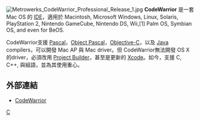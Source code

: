 [[File:Metrowerks_CodeWarrior_Professional_Release_1.jpg|thumb]]
'''CodeWarrior''' 是一套 Mac OS 的 [[IDE|IDE]]，適用於 Macintosh, Microsoft Windows, Linux, Solaris, PlayStation 2, Nintendo GameCube, Nintendo DS, Wii,[1] Palm OS, Symbian OS, and even for BeOS.  

CodeWarrior支援 [[Pascal|Pascal]]，[[Object_Pascal|Object Pascal]]，[[Objective-C|Objective-C]]，以及 [[Java|Java]] compilers，可以開發 Mac AP 與 Mac driver。但 CodeWarrior無法開發 OS X 的driver，必須改用 [[Project_Builder|Project Builder]]，甚至是更新的 [[Xcode|Xcode]]。如今，支援 C, C++, 與組語，並為其使用重心。

== 外部連結 ==
* [http://www.freescale.com/codewarrior CodeWarrior]{{Wayback|url=http://www.freescale.com/codewarrior |date=20081013154109 }}

[[Category:集成开发环境|C]]